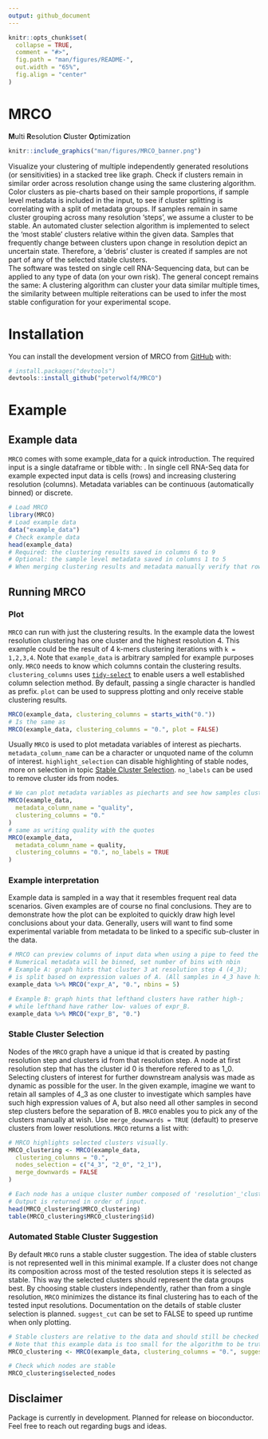 ```yaml
---
output: github_document
---
```


<!-- README.md is generated from README.Rmd. Please edit that file -->

```r
knitr::opts_chunk$set(
  collapse = TRUE,
  comment = "#>",
  fig.path = "man/figures/README-",
  out.width = "65%",
  fig.align = "center"
)
```

# MRCO

**M**ulti **R**esolution **C**luster **O**ptimization 
 
<!-- badges: start -->

<!-- badges: end -->

```r
knitr::include_graphics("man/figures/MRCO_banner.png")
```
\br
Visualize your clustering of multiple independently generated resolutions (or sensitivities) in a stacked tree like graph. Check if clusters remain in similar order across resolution change using the same clustering algorithm. Color clusters as pie-charts based on their sample proportions, if sample level metadata is included in the input, to see if cluster splitting is correlating with a split of metadata groups. If samples remain in same cluster grouping across many resolution 'steps', we assume a cluster to be stable. An automated cluster selection algorithm is implemented to select the 'most stable' clusters relative within the given data. Samples that frequently change between clusters upon change in resolution depict an uncertain state. Therefore, a 'debris' cluster is created if samples are not part of any of the selected stable clusters.\
The software was tested on single cell RNA-Sequencing data, but can be applied to any type of data (on your own risk). The general concept remains the same: A clustering algorithm can cluster your data similar multiple times, the similarity between multiple reiterations can be used to infer the most stable configuration for your experimental scope.

# Installation

You can install the development version of MRCO from [GitHub](https://github.com/peterwolf4/MRCO) with:

``` r
# install.packages("devtools")
devtools::install_github("peterwolf4/MRCO")
```

# Example

## Example data

`MRCO` comes with some example_data for a quick introduction. The required input is a single dataframe or tibble with: \itemize{
\item **required:** Samples (rows) and increasing clustering resolutions (columns)
\item optional: Extra metadata variables (columns) for your samples (rows)
} . In single cell RNA-Seq data for example expected input data is cells (rows) and increasing clustering resolution (columns). Metadata variables can be continuous (automatically binned) or discrete.

```r
# Load MRCO
library(MRCO)
# Load example data
data("example_data")
# Check example data
head(example_data)
# Required: the clustering results saved in columns 6 to 9
# Optional: the sample level metadata saved in columns 1 to 5
# When merging clustering results and metadata manually verify that rows match!
```

## Running MRCO

### Plot

`MRCO` can run with just the clustering results. In the example data the lowest resolution clustering has one cluster and the highest resolution 4. This example could be the result of 4 k-mers clustering iterations with `k = 1,2,3,4`. Note that `example_data` is arbitrary sampled for example purposes only. `MRCO` needs to know which columns contain the clustering results. `clustering_columns` uses [`tidy-select`](https://tidyselect.r-lib.org/-select) to enable users a well established column selection method. By default, passing a single character is handled as prefix. `plot` can be used to suppress plotting and only receive stable clustering results.

```r
MRCO(example_data, clustering_columns = starts_with("0."))
# Is the same as
MRCO(example_data, clustering_columns = "0.", plot = FALSE)
```

Usually `MRCO` is used to plot metadata variables of interest as piecharts. `metadata_column_name` can be a character or unquoted name of the column of interest. `highlight_selection` can disable highlighting of stable nodes, more on selection in topic [Stable Cluster Selection].
`no_labels` can be used to remove cluster ids from nodes.

```r
# We can plot metadata variables as piecharts and see how samples cluster.
MRCO(example_data,
  metadata_column_name = "quality",
  clustering_columns = "0."
)
# same as writing quality with the quotes
MRCO(example_data,
  metadata_column_name = quality,
  clustering_columns = "0.", no_labels = TRUE
)
```

### Example interpretation
Example data is sampled in a way that it resembles frequent real data scenarios.
Given examples are of course no final conclusions. They are to demonstrate how the plot can be exploited to quickly draw high level conclusions about your data. Generally, users will want to find some experimental variable from metadata to be linked to a specific sub-cluster in the data.
```r
# MRCO can preview columns of input data when using a pipe to feed the metadata
# Numerical metadata will be binned, set number of bins with nbin
# Example A: graph hints that cluster 3 at resolution step 4 (4_3);
# is split based on expression values of A. (All samples in 4_3 have high values of A)
example_data %>% MRCO("expr_A", "0.", nbins = 5)

# Example B: graph hints that lefthand clusters have rather high-;
# while lefthand have rather low- values of expr_B.
example_data %>% MRCO("expr_B", "0.")
```

### Stable Cluster Selection
Nodes of the `MRCO` graph have a unique id that is created by pasting resolution step and clusters id from that resolution step. A node at first resolution step that has the cluster id 0 is therefore refered to as 1_0.
Selecting clusters of interest for further downstream analysis was made as dynamic as possible for the user.
In the given example, imagine we want to retain all samples of 4_3 as one cluster to investigate which samples have such high expression values of A,
but also need all other samples in second step clusters before the separation of B.
`MRCO` enables you to pick any of the clusters manually at wish.
Use `merge_downwards = TRUE` (default) to preserve clusters from lower resolutions.
`MRCO` returns a list with:
\itemize{
\item `MRCO_clustering` dataframe of each sample and its new MRCO clustering assignment
\item `graph_layout` tbl_graph of the igraph used to create the MRCO plot
\item `selected_nodes` character vector of every node that was selected as stable cluster
\item `plot` ggraph object of the plot for custom modifications
}

```r
# MRCO highlights selected clusters visually.
MRCO_clustering <- MRCO(example_data,
  clustering_columns = "0.",
  nodes_selection = c("4_3", "2_0", "2_1"),
  merge_downwards = FALSE
)

# Each node has a unique cluster number composed of 'resolution'_'cluster'.
# Output is returned in order of input.
head(MRCO_clustering$MRCO_clustering)
table(MRCO_clustering$MRCO_clustering$id)
```

### Automated Stable Cluster Suggestion

By default `MRCO` runs a stable cluster suggestion. The idea of stable clusters is not represented well in this minimal example.
If a cluster does not change its composition across most of the tested resolution steps it is selected as stable. This way the selected clusters should represent the data groups best.
By choosing stable clusters independently, rather than from a single resolution, `MRCO` minimizes the distance its final clustering has to each of the tested input resolutions. 
Documentation on the details of stable cluster selection is planned.
`suggest_cut` can be set to FALSE to speed up runtime when only plotting.

```r
# Stable clusters are relative to the data and should still be checked
# Note that this example data is too small for the algorithm to be truthfully useful.
MRCO_clustering <- MRCO(example_data, clustering_columns = "0.", suggest_cut = TRUE)

# Check which nodes are stable
MRCO_clustering$selected_nodes
```

## Disclaimer

Package is currently in development. Planned for release on bioconductor. 
Feel free to reach out regarding bugs and ideas.
